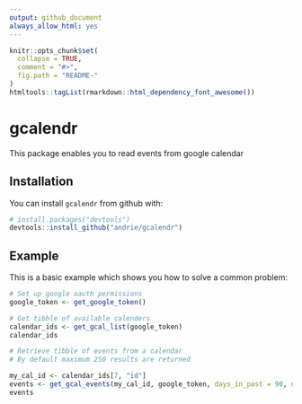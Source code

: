 ```yaml
---
output: github_document
always_allow_html: yes
---
```


<!-- README.md is generated from README.Rmd. Please edit that file -->

```r
knitr::opts_chunk$set(
  collapse = TRUE,
  comment = "#>",
  fig.path = "README-"
)
htmltools::tagList(rmarkdown::html_dependency_font_awesome())
```

# gcalendr

This package enables you to read events from google calendar

## Installation

You can install `gcalendr` from github with:

```r
# install.packages("devtools")
devtools::install_github("andrie/gcalendr")
```


## Example

This is a basic example which shows you how to solve a common problem:

```r
# Set up google oauth permissions
google_token <- get_google_token()

# Get tibble of available calenders
calendar_ids <- get_gcal_list(google_token)
calendar_ids

# Retrieve tibble of events from a calendar
# By default maximum 250 results are returned

my_cal_id <- calendar_ids[7, "id"]
events <- get_gcal_events(my_cal_id, google_token, days_in_past = 90, days_in_future = 90)
events
```
